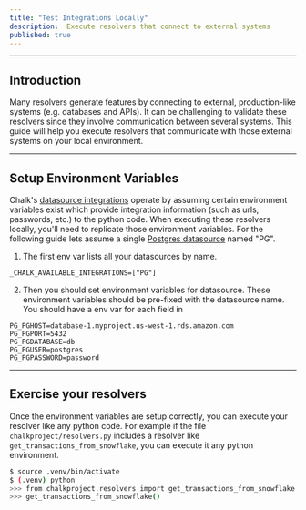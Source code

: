 ```yaml
---
title: "Test Integrations Locally"
description:  Execute resolvers that connect to external systems
published: true
---
```


---

## Introduction

Many resolvers generate features by connecting to external, production-like systems (e.g. databases and APIs).
It can be challenging to validate these resolvers since they involve communication between several systems.
This guide will help you execute resolvers that communicate with those external systems on your local environment.

---

## Setup Environment Variables

Chalk's [datasource integrations](/docs/integrations) operate by assuming certain environment variables exist which provide integration information (such as urls, passwords, etc.) to the python code.
When executing these resolvers locally, you'll need to replicate those environment variables.  For the following guide lets assume a single [Postgres datasource](/docs/postgresql) named "PG".

1. The first env var lists all your datasources by name.
```
_CHALK_AVAILABLE_INTEGRATIONS=["PG"]
```

2. Then you should set environment variables for datasource.  These environment variables should be pre-fixed with the datasource name.  You should have a env var for each field in 
```
PG_PGHOST=database-1.myproject.us-west-1.rds.amazon.com 
PG_PGPORT=5432
PG_PGDATABASE=db
PG_PGUSER=postgres
PG_PGPASSWORD=password
```

---

## Exercise your resolvers

Once the environment variables are setup correctly, you can execute your resolver like any python code.
For example if the file `chalkproject/resolvers.py` includes a resolver like `get_transactions_from_snowflake`, you can execute it any python environment.
```bash
$ source .venv/bin/activate
$ (.venv) python
>>> from chalkproject.resolvers import get_transactions_from_snowflake
>>> get_transactions_from_snowflake()
```
